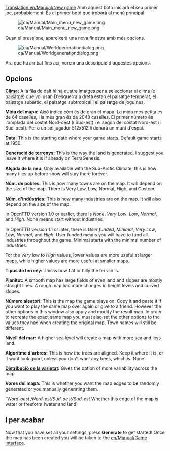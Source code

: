 [[Translation:en/Manual/New game]]
{{ca/Traducció|en/Manual/New game|25}}
{{ca/Manual/Interfície}}
Amb aquest botó iniciarà el seu primer joc, probablement. És el primer botó que trobarà al menú principal.

[[File:ca/Manual/Main menu new game.png]]

Quan el pressione, apareixerà una nova finestra amb més opcions.

[[File:ca/Manual/Worldgenerationdialog.png]]

Ara que ha arribat fins ací, vorem una descripció d'aquestes opcions.

== Opcions ==
'''[[ca/Manual/Clima|Clima]]:'''
A la fila de dalt hi ha quatre imatges per a seleccionar el clima (o paisatge) que vol usar. D'esquerra a dreta estan el paisatge temperat, el paisatge subàrtic, el paisatge subtropical i el paisatge de joguines.

'''Mida del mapa:'''
Això indica cóm és de gran el mapa. La mida més petita és de 64 caselles, i la més gran és de 2048 caselles.  El primer número és l'amplada del costat Nord-oest (i Sud-est) i el segon del costat Nord-est (i Sud-oest). Per a un sol jugador 512x512 li donarà un munt d'espai.

{{ca/Pendent de traducció}}

'''Data:'''
This is the starting date where your game starts. Default game starts at 1950.

'''Generació de terrenys:'''
This is the way the land is generated. I suggest you leave it where it is if already on TerraGenesis.

'''Alçada de la neu:'''
Only available with the Sub-Arctic Climate, this is how many tiles up before snow will stay there forever.

'''Núm. de pobles:'''
This is how many towns are on the map. It will depend on the size of the map. There is Very Low, Low, Normal, High, and Custom.

'''Núm. d'indústries:'''
This is how many industries are on the map. It will also depend on the size of the map.

In OpenTTD version 1.0 or earlier, there is ''None'', ''Very'' ''Low'', ''Low'', ''Normal'', and ''High''. None means start without industries.

In OpenTTD version 1.1 or later, there is ''User funded'', ''Minimal'', ''Very Low'', ''Low'', ''Normal'', and ''High''. User funded means you will have to fund all industries throughout the game. Minimal starts with the minimal number of industries.

For the ''Very low'' to ''High'' values, lower values are more useful at larger maps, while higher values are more useful at smaller maps.

'''Tipus de terreny:'''
This is how flat or hilly the terrain is.

'''Planitut:'''
A smooth map has large fields of even land and slopes are mostly straight lines. A rough map has more changes in height levels and curved slopes.

'''Número aleatori:'''
This is the map the game plays on. Copy it and paste it if you want to play the same map over again or give to a friend. However the other options in this window also apply and modify the result map. In order to recreate the exact same map you must also set the other options to the values they had when creating the original map. Town names will still be different.

'''Nivell del mar:'''
A higher sea level will create a map with more sea and less land.

'''Algoritme d'arbres:'''
This is how the trees are aligned. Keep it where it is, or it wont look good, unless you don't want any trees, which is 'None'.

'''[[ca/Distribució de la varietat|Distribució de la varietat]]:'''
Gives the option of more variability across the map

'''Vores del mapa:'''
This is whether you want the map edges to be randomly generated or you manually generating them.

''''Nord-oest /Nord-est/Sud-oest/Sud-est''
Whether this edge of the map is water or freeform (water and land)

== I per acabar ==
Now that you have set all your settings, press '''Generate''' to get started! Once the map has been created you will be taken to the [[en/Manual/Game interface]].